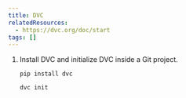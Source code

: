 ```yaml
---
title: DVC
relatedResources:
  - https://dvc.org/doc/start
tags: []
---
```


1. Install DVC and initialize DVC inside a Git project.

   <Solution>

   ```shell
   pip install dvc
   ```

   ```shell
   dvc init
   ```

   </Solution>
